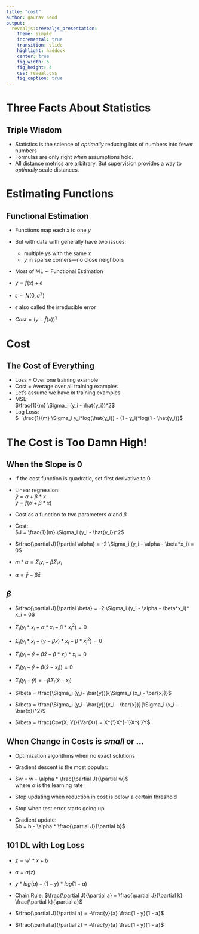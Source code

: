 ```yaml
---
title: "cost"
author: gaurav sood
output:
  revealjs::revealjs_presentation:
    theme: simple
    incremental: true
    transition: slide
    highlight: haddock
    center: true
    fig_width: 5
    fig_height: 4
    css: reveal.css
    fig_caption: true
---
```


# Three Facts About Statistics

## Triple Wisdom

* Statistics is the science of *optimally* reducing lots of numbers into fewer numbers
* Formulas are only right *when* assumptions hold.
* All distance metrics are arbitrary. But supervision provides a way to *optimally* scale distances.
 
# Estimating Functions

## Functional Estimation

* Functions map each $x$ to one $y$

* But with data with generally have two issues:
  - multiple $y$s with the same $x$
  - $y$ in sparse corners---no close neighbors

* Most of ML $\sim$ Functional Estimation

* $y = f(x) + \epsilon$ 

* $\epsilon \sim N(0, \sigma^2)$

* $\epsilon$ also called the irreducible error

* $Cost  = (y - \hat{f}(x))^2$

# Cost

## The Cost of Everything

* Loss = Over one training example
* Cost = Average over all training examples
* Let's assume we have $m$ training examples
* MSE:<br>
  $\frac{1}{m} \Sigma_i (y_i - \hat{y_i})^2$
* Log Loss:<br>
  $- \frac{1}{m} \Sigma_i y_i*log(\hat{y_i}) - (1 - y_i)*log(1 - \hat{y_i})$

# The Cost is Too Damn High!  

## When the Slope is 0

* If the cost function is quadratic, set first derivative to 0

* Linear regression:<br>
	$\hat{y} = \alpha + \beta * x$<br>
	$\hat{y} = \hat{f}(\alpha + \beta * x)$

* Cost as a function to two parameters $\alpha$ and $\beta$

* Cost:<br>
  $J = \frac{1}{m} \Sigma_i (y_i - \hat{y_i})^2$

* $\frac{\partial J}{\partial \alpha} = -2 \Sigma_i (y_i - \alpha - \beta*x_i) = 0$

* $m*\alpha = \Sigma_i y_i - \beta \Sigma_i x_i$

* $\alpha = \bar{y} - \beta \bar{x}$

## $\beta$

* $\frac{\partial J}{\partial \beta} = -2 \Sigma_i (y_i - \alpha - \beta*x_i)* x_i = 0$

* $\Sigma_i (y_i*x_i- \alpha*x_i - \beta*x_i^2) = 0$

* $\Sigma_i (y_i*x_i - (\bar{y} - \beta \bar{x})*x_i - \beta*x_i^2) = 0$

* $\Sigma_i (y_i- \bar{y} + \beta \bar{x} - \beta*x_i)*x_i = 0$

* $\Sigma_i (y_i- \bar{y} + \beta (\bar{x} - x_i)) = 0$

* $\Sigma_i (y_i- \bar{y}) = - \beta \Sigma_i (\bar{x} - x_i)$

* $\beta = \frac{\Sigma_i (y_i- \bar{y})}{\Sigma_i (x_i - \bar{x})}$

* $\beta = \frac{\Sigma_i (y_i- \bar{y})(x_i - \bar{x})}{\Sigma_i (x_i - \bar{x})^2}$

* $\beta = \frac{Cov(X, Y)}{Var(X)} = X^{'}X^{-1}X^{'}Y$

## When Change in Costs is *small* or ...

* Optimization algorithms when no exact solutions

* Gradient descent is the most popular:

* $w = w - \alpha * \frac{\partial J}{\partial w}$<br>
  where $\alpha$ is the learning rate

* Stop updating when reduction in cost is below a certain threshold

* Stop when test error starts going up

* Gradient update:<br>
  $b = b - \alpha * \frac{\partial J}{\partial b}$

## 101 DL with Log Loss

* $z = w^{t}*x + b$

* $a = \sigma(z)$

* $y*log(a) - (1 - y)*log(1 - a)$

* Chain Rule: $\frac{\partial J}{\partial a} = \frac{\partial J}{\partial k} \frac{\partial k}{\partial a}$

* $\frac{\partial J}{\partial a} = -\frac{y}{a} \frac{1 - y}{1 - a}$

* $\frac{\partial a}{\partial z} = -\frac{y}{a} \frac{1 - y}{1 - a}$